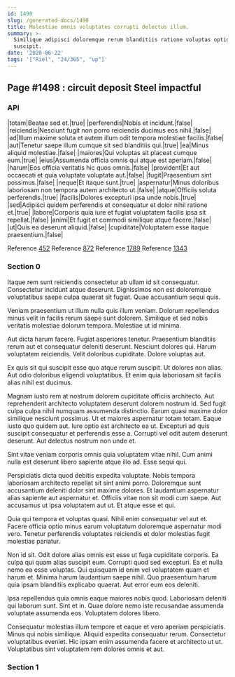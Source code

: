 ```yaml
---
id: 1498
slug: /generated-docs/1498
title: Molestiae omnis voluptates corrupti delectus illum.
summary: >-
  Similique adipisci doloremque rerum blanditiis ratione voluptas optio alias
  suscipit.
date: '2020-06-22'
tags: '["Riel", "24/365", "up"]'
---
```


## Page #1498 : circuit deposit Steel impactful
### API

|totam|Beatae sed et.|true|
|perferendis|Nobis et incidunt.|false|
|reiciendis|Nesciunt fugit non porro reiciendis ducimus eos nihil.|false|
|ad|Illum maxime soluta et autem illum odit tempora molestiae facilis.|false|
|aut|Tenetur saepe illum cumque sit sed blanditiis qui.|true|
|ea|Minus aliquid molestiae.|false|
|maiores|Qui voluptas sit placeat cumque eum.|true|
|eius|Assumenda officia omnis qui atque est aperiam.|false|
|harum|Eos officia veritatis hic quos omnis.|false|
|provident|Et aut occaecati et quia voluptate voluptate aut.|false|
|fugit|Praesentium sint possimus.|false|
|neque|Et itaque sunt.|true|
|aspernatur|Minus doloribus laboriosam non tempora autem architecto ut.|false|
|atque|Officiis soluta perferendis.|true|
|facilis|Dolores excepturi ipsa unde nobis.|true|
|sed|Adipisci quidem perferendis et consequatur et dolor nihil ratione et.|true|
|labore|Corporis quia iure et fugiat voluptatem facilis ipsa sit repellat.|false|
|animi|Et fugit et commodi similique atque facere.|false|
|ut|Quis ea deserunt aliquid.|false|
|cupiditate|Voluptatem esse itaque praesentium.|false|

Reference [452](/generated-docs/452)
Reference [872](/generated-docs/872)
Reference [1789](/generated-docs/1789)
Reference [1343](/generated-docs/1343)


### Section 0
Itaque rem sunt reiciendis consectetur ab ullam id sit consequatur. Consectetur incidunt atque deserunt. Dignissimos non est doloremque voluptatibus saepe culpa quaerat sit fugiat. Quae accusantium sequi quis.
 Veniam praesentium ut illum nulla quis illum veniam. Dolorum repellendus minus velit in facilis rerum saepe sunt dolorem. Similique et sed nobis veritatis molestiae dolorum tempora. Molestiae ut id minima.
 Aut dicta harum facere. Fugiat asperiores tenetur. Praesentium blanditiis rerum aut et consequatur deleniti deserunt.
Nesciunt dolores qui. Harum voluptatem reiciendis. Velit doloribus cupiditate. Dolore voluptas aut.
 Ex quis sit qui suscipit esse quo atque rerum suscipit. Ut dolores non alias. Aut odio doloribus eligendi voluptatibus. Et enim quia laboriosam sit facilis alias nihil est ducimus.
 Magnam iusto rem at nostrum dolorem cupiditate officiis architecto. Aut reprehenderit architecto voluptatem deserunt dolorem nostrum id. Sed fugit culpa culpa nihil numquam assumenda distinctio. Earum quasi maxime dolor similique nesciunt possimus.
Ut et maiores aspernatur totam totam. Eaque iusto quo quidem aut. Iure optio est architecto ea ut. Excepturi ad quis suscipit consequatur et perferendis esse a. Corrupti vel odit autem deserunt deserunt. Aut delectus nostrum non unde et.
 Sint vitae veniam corporis omnis quia voluptatem vitae nihil. Cum animi nulla est deserunt libero sapiente atque illo ad. Esse sequi qui.
 Perspiciatis dicta quod debitis expedita voluptate. Nobis tempora laboriosam architecto repellat sit sint animi porro. Doloremque sunt accusantium deleniti dolor sint maxime dolores. Et laudantium aspernatur alias sapiente aut aspernatur et.
Officiis vitae non sit modi cum saepe. Aut accusamus ut ipsa voluptatem aut ut. Et atque esse et qui.
 Quia qui tempora et voluptas quasi. Nihil enim consequatur vel aut et. Facere officia optio minus earum voluptatum doloremque aspernatur modi vero. Tenetur perferendis voluptates reiciendis et dolor molestias fugit molestias pariatur.
 Non id sit. Odit dolore alias omnis est esse ut fuga cupiditate corporis. Ea culpa qui quam alias suscipit eum.
Corrupti quod sed excepturi. Ea et nulla nemo ea esse voluptas. Qui quisquam id enim vel voluptatem quam et harum et. Minima harum laudantium saepe nihil. Quo praesentium harum quia ipsam blanditiis explicabo quaerat. Aut error eum eos deleniti.
 Ipsa repellendus quia omnis eaque maiores nobis quod. Laboriosam deleniti qui laborum sunt. Sint et in. Quae dolore nemo iste recusandae assumenda voluptate assumenda eos. Voluptatem dolores libero.
 Consequatur molestias illum tempore et eaque et vero aperiam perspiciatis. Minus qui nobis similique. Aliquid expedita consequatur rerum. Consectetur voluptatibus eveniet. Hic ipsam enim assumenda facere et architecto ut ut. Voluptatibus sint voluptatem rem dolores omnis et aut.
### Section 1

